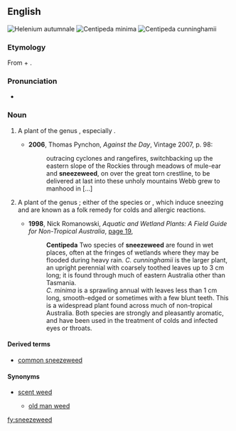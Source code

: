 ==English==
[[File:Helenium autumnale2.jpg|right|thumb|''Helenium autumnale'']]
[[File:Centipeda minima 3.JPG|right|thumb|''Centipeda minima'']]
[[File:Centipeda cunninghamii.jpg|right|thumb|''Centipeda cunninghamii'']]
===Etymology===
From {{term|sneeze|lang=en}} + {{term|weed|lang=en}}.

===Pronunciation===
* {{IPA|/ˈsniːzwiːd/|lang=en}}

===Noun===
{{en-noun}}

# {{context|US|lang=en}} A plant of the genus {{taxlink|Helenium|genus|noshow=1}}, especially {{taxlink|Helenium autumnale|species|noshow=1}}.
#* '''2006''', Thomas Pynchon, ''Against the Day'', Vintage 2007, p. 98:
#*: outracing cyclones and rangefires, switchbacking up the eastern slope of the Rockies through meadows of mule-ear and '''sneezeweed''', on over the great torn crestline, to be delivered at last into these unholy mountains Webb grew to manhood in [...]
# {{context|Australia|lang=en}} A plant of the genus {{taxlink|Centipeda|genus}}; either of the species {{taxlink|Centipeda cunninghamii|species}} or {{taxlink|Centipeda minima|species}}, which induce sneezing and are known as a folk remedy for colds and allergic reactions.
#* '''1998''', Nick Romanowski, ''Aquatic and Wetland Plants: A Field Guide for Non-Tropical Australia'', [http://books.google.com.au/books?id=DtdouCgCr0MC&pg=PA18&lpg=PA18&dq=%22sneezeweed%22+australia+-intitle:%22%22+-inauthor:%22%22&source=bl&ots=VuAmopBFL4&sig=20yTPvyB1YKND6mVQHeDAHtbf7c&hl=en&sa=X&ei=ny9XUKixMafYigenx4HABQ&redir_esc=y#v=onepage&q=%22sneezeweed%22%20australia%20-intitle%3A%22%22%20-inauthor%3A%22%22&f=false page 19],
#*: '''Centipeda''' Two species of '''sneezeweed''' are found in wet places, often at the fringes of wetlands where they may be flooded during heavy rain. ''C. cunninghamii'' is the larger plant, an upright perennial with coarsely toothed leaves up to 3 cm long; it is found through much of eastern Australia other than Tasmania.
#*: ''C. minima'' is a sprawling annual with leaves less than 1 cm long, smooth-edged or sometimes with a few blunt teeth. This is a widespread plant found across much of non-tropical Australia. Both species are strongly and pleasantly aromatic, and have been used in the treatment of colds and infected eyes or throats.

====Derived terms====
* [[common sneezeweed]] {{qualifier|Centipeda cunninghamii}}

====Synonyms====
* {{sense|Centipeda}} [[scent weed]]
** {{sense|Centipeda cunninghamii}} [[old man weed]]

[[fy:sneezeweed]]